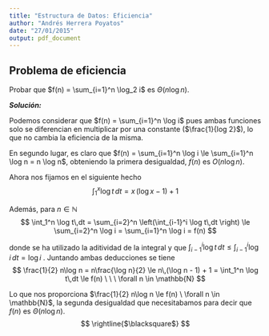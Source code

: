 ```yaml
---
title: "Estructura de Datos: Eficiencia"
author: "Andrés Herrera Poyatos"
date: "27/01/2015"
output: pdf_document
---
```


## Problema de eficiencia
Probar que $f(n) = \sum_{i=1}^n \log_2 i$ es $\Theta(n \log n)$.  

***Solución:***

Podemos considerar que $f(n) = \sum_{i=1}^n \log i$ pues ambas funciones solo se
diferencian en multiplicar por una constante ($\frac{1}{log 2}$), lo que no
cambia la eficiencia de la misma.

En segundo lugar, es claro que $f(n) = \sum_{i=1}^n \log i \le \sum_{i=1}^n \log n = n \log n$,
obteniendo la primera desigualdad, $f(n)$ es $O(n \log n)$.

Ahora nos fijamos en el siguiente hecho
$$ \int_1^x \log t\,dt = x\,(\log x - 1) + 1 $$

Además, para $n \in \mathbb{N}$
$$ \int_1^n \log t\,dt = \sum_{i=2}^n \left(\int_{i-1}^i \log t\,dt \right) \le \sum_{i=2}^n \log i = \sum_{i=1}^n \log i = f(n) $$

donde se ha utilizado la aditividad de la integral y que $\int_{i-1}^i \log t\,dt \le \int_{i-1}^i \log i\,dt = \log i$ .
Juntando ambas deducciones se tiene
$$ \frac{1}{2} n\log n = n\frac{\log n}{2} \le n\,(\log n - 1) + 1 = \int_1^n \log t\,dt \le f(n) \ \ \ \forall n \in \mathbb{N} $$

Lo que nos proporciona $\frac{1}{2} n\log n \le f(n) \ \forall n \in \mathbb{N}$, la segunda desigualdad que necesitabamos para decir
que $f(n)$ es $\Theta(n \log n)$.
$$ \rightline{$\blacksquare$} $$
